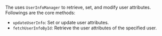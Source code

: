 <PlatformWrapper platform="web">

The <Vg k="CHAT_SDK"/> uses `UserInfoManager` to retrieve, set, and modify user attributes. Followings are the core methods:
- `updateUserInfo`: Set or update user attributes.
- `fetchUserInfoById`: Retrieve the user attributes of the specified user.

</PlatformWrapper>